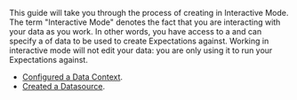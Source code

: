

This guide will take you through the process of creating <TechnicalTag tag="expectation" text="Expectations" /> in Interactive Mode.  The term "Interactive Mode" denotes the fact that you are interacting with your data as you work.  In other words, you have access to a <TechnicalTag tag="datasource" text="Datasource" /> and can specify a <TechnicalTag tag="batch" text="Batch" /> of data to be used to create Expectations against.  Working in interactive mode will not edit your data: you are only using it to run your Expectations against.

<Prerequisites>

- [Configured a Data Context](../../../tutorials/getting_started/tutorial_setup.md).
- [Created a Datasource](../../../tutorials/getting_started/tutorial_connect_to_data.md).

</Prerequisites>
